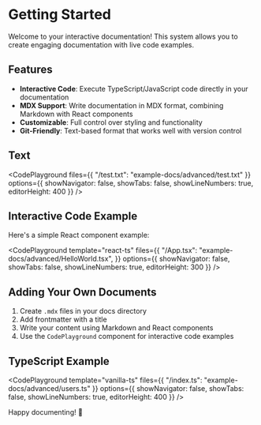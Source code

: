 # Getting Started

Welcome to your interactive documentation! This system allows you to create engaging documentation with live code examples.

## Features

- **Interactive Code**: Execute TypeScript/JavaScript code directly in your documentation
- **MDX Support**: Write documentation in MDX format, combining Markdown with React components
- **Customizable**: Full control over styling and functionality
- **Git-Friendly**: Text-based format that works well with version control

## Text

<CodePlayground
  files={{
    "/test.txt": "example-docs/advanced/test.txt"
  }}
  options={{
    showNavigator: false,
    showTabs: false,
    showLineNumbers: true,
    editorHeight: 400
  }}
/>

## Interactive Code Example

Here's a simple React component example:

<CodePlayground
  template="react-ts"
  files={{
    "/App.tsx": "example-docs/advanced/HelloWorld.tsx",
  }}
  options={{
    showNavigator: false,
    showTabs: false,
    showLineNumbers: true,
    editorHeight: 300
  }}
/>

## Adding Your Own Documents

1. Create `.mdx` files in your docs directory
2. Add frontmatter with a title
3. Write your content using Markdown and React components
4. Use the `CodePlayground` component for interactive code examples

## TypeScript Example

<CodePlayground
  template="vanilla-ts"
  files={{
    "/index.ts": "example-docs/advanced/users.ts"
  }}
  options={{
    showNavigator: false,
    showTabs: false,
    showLineNumbers: true,
    editorHeight: 400
  }}
/>

Happy documenting! 📝
